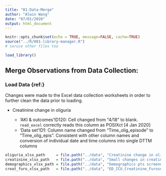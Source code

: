```yaml
---
title: "01-Data-Merge"
author: "Alwin Wang"
date: "07/01/2020"
output: html_document
---
```


```r
knitr::opts_chunk$set(echo = TRUE, message=FALSE, cache=TRUE)
source("../R/001-library-manager.R")
# soruce other files too

load_library()
```

## Merge Observations from Data Collection:

### Load Data {ref:}

Changes were made to the Excel data collection worksheets in order to further clean the data prior to loading.

* Creatinine change in oliguria

  - 'AKI & outcomes'!D120: Cell changed from "4/18" to blank. `read_excel` correctly reads this column as POSIXct [4 Jan 2020]
  - 'Data set'!D1: Column name changed from "Time_olig_episode" to "Time_olig_epis". Consistent with other column names and conversion of individual date and time columns into single DTTM columns

```r
oliguria_xlsx_path     = file.path("../data", "Creatinine change in oliguria 4.1.20.xlsx" )
creatinine_xlsx_path   = file.path("../data", "Small changes in creatinine 27.9.18.xlsx"  )
demographics_xlsx_path = file.path("../data", "Demographics pts screened out.xlsx"        )
creat_furo_xlsx_path   = file.path("../data", "ED_ICU_Creatinine_Furosemide.xlsx"         )
```

